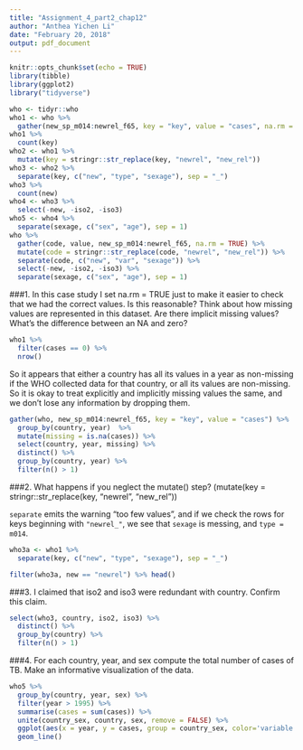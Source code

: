 ```yaml
---
title: "Assignment_4_part2_chap12"
author: "Anthea Yichen Li"
date: "February 20, 2018"
output: pdf_document
---
```

```r
knitr::opts_chunk$set(echo = TRUE)
library(tibble)
library(ggplot2)
library("tidyverse")

who <- tidyr::who
who1 <- who %>% 
  gather(new_sp_m014:newrel_f65, key = "key", value = "cases", na.rm = TRUE)
who1 %>% 
  count(key)
who2 <- who1 %>% 
  mutate(key = stringr::str_replace(key, "newrel", "new_rel"))
who3 <- who2 %>% 
  separate(key, c("new", "type", "sexage"), sep = "_")
who3 %>% 
  count(new)
who4 <- who3 %>% 
  select(-new, -iso2, -iso3)
who5 <- who4 %>% 
  separate(sexage, c("sex", "age"), sep = 1)
who %>%
  gather(code, value, new_sp_m014:newrel_f65, na.rm = TRUE) %>% 
  mutate(code = stringr::str_replace(code, "newrel", "new_rel")) %>%
  separate(code, c("new", "var", "sexage")) %>% 
  select(-new, -iso2, -iso3) %>% 
  separate(sexage, c("sex", "age"), sep = 1)
```
###1. In this case study I set na.rm = TRUE just to make it easier to check that we had the correct values. Is this reasonable? Think about how missing values are represented in this dataset. Are there implicit missing values? What’s the difference between an NA and zero?

```r
who1 %>%
  filter(cases == 0) %>%
  nrow()
```

So it appears that either a country has all its values in a year as non-missing if the WHO collected data for that country, or all its values are non-missing. 
So it is okay to treat explicitly and implicitly missing values the same, and we don't lose any information by dropping them.
```r
gather(who, new_sp_m014:newrel_f65, key = "key", value = "cases") %>%
  group_by(country, year)  %>%
  mutate(missing = is.na(cases)) %>%
  select(country, year, missing) %>%
  distinct() %>%
  group_by(country, year) %>%
  filter(n() > 1)
```



###2. What happens if you neglect the mutate() step? (mutate(key = stringr::str_replace(key, "newrel", "new_rel"))

`separate` emits the warning "too few values", and if we check the 
rows for keys beginning with `"newrel_"`, we see that `sexage` is messing, 
and `type = m014`.

```r
who3a <- who1 %>%
  separate(key, c("new", "type", "sexage"), sep = "_")

filter(who3a, new == "newrel") %>% head()
```


###3. I claimed that iso2 and iso3 were redundant with country. Confirm this claim.

```r
select(who3, country, iso2, iso3) %>%
  distinct() %>%
  group_by(country) %>%
  filter(n() > 1)
```


###4. For each country, year, and sex compute the total number of cases of TB. Make an informative visualization of the data.

```r
who5 %>%
  group_by(country, year, sex) %>%
  filter(year > 1995) %>%
  summarise(cases = sum(cases)) %>%
  unite(country_sex, country, sex, remove = FALSE) %>%
  ggplot(aes(x = year, y = cases, group = country_sex, color='variable')) +
  geom_line()
```
